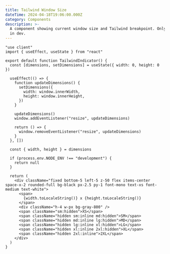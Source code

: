 ```yaml
---
title: Tailwind Window Size
dateTime: 2024-04-18T19:06:00.000Z
category: Components
description: >-
  A component showing current window size and Tailwind breakpoint. Only appears
  in dev.
---
```

```tsx
"use client"
import { useEffect, useState } from "react"

export default function TailwindIndicator() {
  const [dimensions, setDimensions] = useState({ width: 0, height: 0 })

  useEffect(() => {
    function updateDimensions() {
      setDimensions({
        width: window.innerWidth,
        height: window.innerHeight,
      })
    }

    updateDimensions()
    window.addEventListener("resize", updateDimensions)

    return () => {
      window.removeEventListener("resize", updateDimensions)
    }
  }, [])

  const { width, height } = dimensions

  if (process.env.NODE_ENV !== "development") {
    return null
  }

  return (
    <div className="fixed bottom-5 left-5 z-50 flex items-center space-x-2 rounded-full bg-black px-2.5 py-1 font-mono text-xs font-medium text-white">
      <span>
        {width.toLocaleString()} x {height.toLocaleString()}
      </span>
      <div className="h-4 w-px bg-gray-800" />
      <span className="sm:hidden">XS</span>
      <span className="hidden sm:inline md:hidden">SM</span>
      <span className="hidden md:inline lg:hidden">MD</span>
      <span className="hidden lg:inline xl:hidden">LG</span>
      <span className="hidden xl:inline 2xl:hidden">XL</span>
      <span className="hidden 2xl:inline">2XL</span>
    </div>
  )
}
```
